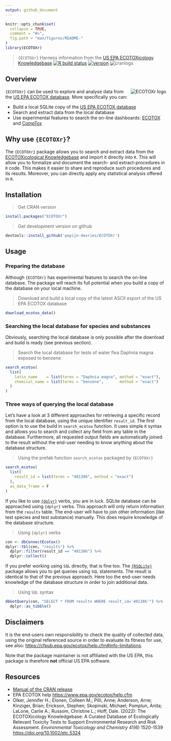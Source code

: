 ```yaml
---
output: github_document
---
```


```r
knitr::opts_chunk$set(
  collapse = TRUE,
  comment = "#>",
  fig.path = "man/figures/README-"
)
library(ECOTOXr)
```

> `{ECOTOXr}` Harness information from the [US EPA ECOTOXicology Knowledgebase](https://www.epa.gov/ecotox/)
[![R build status](https://github.com/pepijn-devries/ECOTOXr/workflows/R-CMD-check/badge.svg)](https://github.com/pepijn-devries/ECOTOXr/actions)
[![version](https://www.r-pkg.org/badges/version/ECOTOXr)](https://CRAN.R-project.org/package=ECOTOXr)
![cranlogs](https://cranlogs.r-pkg.org/badges/ECOTOXr)


## Overview

<a href="https://github.com/pepijn-devries/ECOTOXr/"><img src="man/figures/logo.png" alt="ECOTOXr logo" align="right" /></a>
`{ECOTOXr}` can be used to explore and analyse data from the [US EPA ECOTOX database](https://www.epa.gov/ecotox).
More specifically you can:

 * Build a local SQLite copy of the [US EPA ECOTOX database](https://www.epa.gov/ecotox)
 * Search and extract data from the local database
 * Use experimental features to search the on-line dashboards: [ECOTOX](https://www.epa.gov/ecotox/search.cfm) and
   [CompTox](https://comptox.epa.gov/dashboard/batch-search)

## Why use `{ECOTOXr}`?

The `{ECOTOXr}` package allows you to search and extract data from the [ECOTOXicological Knowledgebase](https://www.epa.gov/ecotox/)
and import it directly into `R`. This will allow you to formalize and document the search- and extract-procedures in `R` code.
This makes it easier to share and reproduce such procedures and its results. Moreover, you can directly apply any statistical
analysis offered in `R`.

## Installation 

> Get CRAN version
```r
install.packages("ECOTOXr")
```

> Get development version on github
```r
devtools::install_github('pepijn-devries/ECOTOXr')
```

## Usage

### Preparing the database

Although `{ECOTOXr}` has experimental features to search the on-line database. The package will
reach its full potential when you build a copy of the database on your local machine.

> Download and build a local copy of the latest ASCII export of the US EPA ECOTOX database

```r
download_ecotox_data()
```

### Searching the local database for species and substances

Obviously, searching the local database is only possible after the download and build is
ready (see previous section).

> Search the local database for tests of water flea Daphnia magna exposed to benzene

```r
search_ecotox(
  list(
    latin_name    = list(terms = "Daphnia magna", method = "exact"),
    chemical_name = list(terms = "benzene",       method = "exact")
  )
)
```

### Three ways of querying the local database

Let's have a look at 3 different approaches for retrieving a specific record from the local database, using the
unique identifier `result_id`. The first option is to use the build in `search_ecotox` function. It uses
simple `R` syntax and allows you to search and collect any field from any table in the database. Furthermore,
all requested output fields are automatically joined to the result without the end-user needing to know anything
about the database structure.

> Using the prefab function `search_ecotox` packaged by `{ECOTOXr}`

```r
search_ecotox(
  list(
    result_id = list(terms = "401386", method = "exact")
  ),
  as_data_frame = F
)
```

If you like to use [`{dplyr}`](https://dplyr.tidyverse.org/) verbs, you are in luck. SQLite database can be approached using
`{dplyr}` verbs. This approach will only return information from the `results` table. The end-user will have to join other information
(like test species and test substance) manually. This does require knowledge of the database structure.

> Using `{dplyr}` verbs

```r
con <- dbConnectEcotox()
dplyr::tbl(con, "results") %>%
  dplyr::filter(result_id == "401386") %>%
  dplyr::collect()
```

If you prefer working using `SQL` directly, that is fine too. The [`{RSQLite}`](https://cran.r-project.org/package=RSQLite) package
allows you to get queries using `SQL` statements. The result is identical to that of the previous approach. Here too the end-user
needs knowledge of the database structure in order to join additional data.

> Using `SQL` syntax

```r
dbGetQuery(con, "SELECT * FROM results WHERE result_id='401386'") %>%
  dplyr::as_tibble()
```

## Disclaimers

It is the end-users own responsibility to check the quality of collected data, using the original referenced source in order to evaluate its
fitness for use, see also: <https://cfpub.epa.gov/ecotox/help.cfm#info-limitations>.

Note that the package maintainer is not affiliated with the US EPA, this package is therefore **not** official US EPA software.

## Resources

 * [Manual of the CRAN release](https://cran.r-project.org/web/packages/ECOTOXr/ECOTOXr.pdf)
 * EPA ECOTOX help <https://www.epa.gov/ecotox/help.cfm>
 * Olker, Jennifer H.; Elonen, Colleen M.; Pilli, Anne; Anderson, Arne; Kinziger, Brian; Erickson, Stephen; Skopinski, Michael;
   Pomplun, Anita; LaLone, Carlie A.; Russom, Christine L.; Hoff, Dale. (2022): The ECOTOXicology Knowledgebase: A Curated Database of
   Ecologically Relevant Toxicity Tests to Support Environmental Research and Risk Assessment. _Environmental Toxicology and Chemistry_
   41(6) 1520-1539 <https://doi.org/10.1002/etc.5324>
